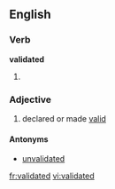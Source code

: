 ==English==

===Verb===
'''validated'''

# {{past of|[[validate]]}}

===Adjective===
{{en-adj|-}}

# declared or made [[valid]]

====Antonyms====

* [[unvalidated]]

[[fr:validated]]
[[vi:validated]]